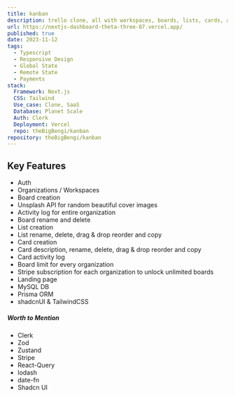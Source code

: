```yaml
---
title: kanban
description: trello clone, all with workspaces, boards, lists, cards, audit logs / activity as well as member roles.
url: https://nextjs-dashboard-theta-three-87.vercel.app/
published: true
date: 2023-11-12
tags:
  - Typescript
  - Responsive Design
  - Global State
  - Remote State
  - Payments
stack:
  Framework: Next.js
  CSS: Tailwind
  Use_case: Clone, SaaS
  Database: Planet Scale
  Auth: Clerk
  Deployment: Vercel
  repo: theBigBengi/kanban
repository: theBigBengi/kanban
---
```


## Key Features

- Auth
- Organizations / Workspaces
- Board creation
- Unsplash API for random beautiful cover images
- Activity log for entire organization
- Board rename and delete
- List creation
- List rename, delete, drag & drop reorder and copy
- Card creation
- Card description, rename, delete, drag & drop reorder and copy
- Card activity log
- Board limit for every organization
- Stripe subscription for each organization to unlock unlimited boards
- Landing page
- MySQL DB
- Prisma ORM
- shadcnUI & TailwindCSS

##### Worth to Mention

- Clerk
- Zod
- Zustand
- Stripe
- React-Query
- lodash
- date-fn
- Shadcn UI
